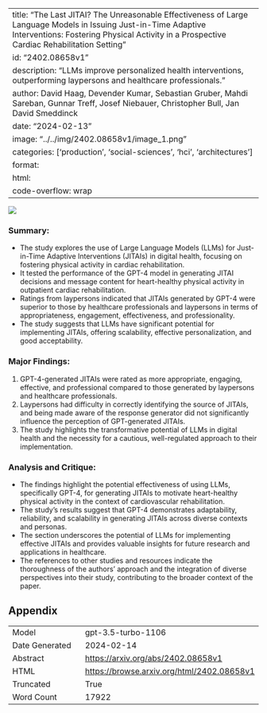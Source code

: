 
---
title: "The Last JITAI? The Unreasonable Effectiveness of Large Language Models in Issuing Just-in-Time Adaptive Interventions: Fostering Physical Activity in a Prospective Cardiac Rehabilitation Setting"
id: "2402.08658v1"
description: "LLMs improve personalized health interventions, outperforming laypersons and healthcare professionals."
author: David Haag, Devender Kumar, Sebastian Gruber, Mahdi Sareban, Gunnar Treff, Josef Niebauer, Christopher Bull, Jan David Smeddinck
date: "2024-02-13"
image: "../../img/2402.08658v1/image_1.png"
categories: ['production', 'social-sciences', 'hci', 'architectures']
format:
  html:
    code-overflow: wrap
---

![](../../img/2402.08658v1/image_1.png)

### Summary:
- The study explores the use of Large Language Models (LLMs) for Just-in-Time Adaptive Interventions (JITAIs) in digital health, focusing on fostering physical activity in cardiac rehabilitation.
- It tested the performance of the GPT-4 model in generating JITAI decisions and message content for heart-healthy physical activity in outpatient cardiac rehabilitation.
- Ratings from laypersons indicated that JITAIs generated by GPT-4 were superior to those by healthcare professionals and laypersons in terms of appropriateness, engagement, effectiveness, and professionality.
- The study suggests that LLMs have significant potential for implementing JITAIs, offering scalability, effective personalization, and good acceptability.

### Major Findings:
1. GPT-4-generated JITAIs were rated as more appropriate, engaging, effective, and professional compared to those generated by laypersons and healthcare professionals.
2. Laypersons had difficulty in correctly identifying the source of JITAIs, and being made aware of the response generator did not significantly influence the perception of GPT-generated JITAIs.
3. The study highlights the transformative potential of LLMs in digital health and the necessity for a cautious, well-regulated approach to their implementation.

### Analysis and Critique:
- The findings highlight the potential effectiveness of using LLMs, specifically GPT-4, for generating JITAIs to motivate heart-healthy physical activity in the context of cardiovascular rehabilitation.
- The study's results suggest that GPT-4 demonstrates adaptability, reliability, and scalability in generating JITAIs across diverse contexts and personas.
- The section underscores the potential of LLMs for implementing effective JITAIs and provides valuable insights for future research and applications in healthcare.
- The references to other studies and resources indicate the thoroughness of the authors' approach and the integration of diverse perspectives into their study, contributing to the broader context of the paper.

## Appendix

|          |          |
|----------|----------|
| Model     | gpt-3.5-turbo-1106       |
| Date Generated     | 2024-02-14       |
| Abstract | [https://arxiv.org/abs/2402.08658v1](https://arxiv.org/abs/2402.08658v1)        |
| HTML     | [https://browse.arxiv.org/html/2402.08658v1](https://browse.arxiv.org/html/2402.08658v1)       |
| Truncated       | True       |
| Word Count       | 17922       |